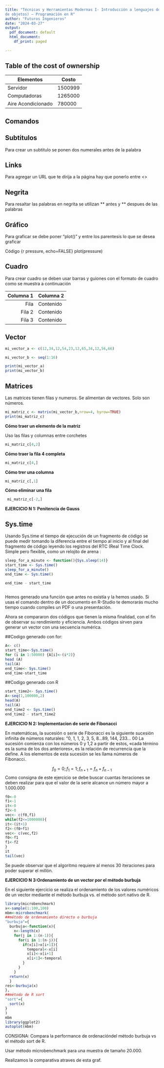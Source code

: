 ```yaml
---
title: "Técnicas y Herramientas Modernas I- Introducción a lenguajes de programación de alto nivel (paradigma
de objetos) – Programación en R"
author: "Futuros Ingenieros"
date: "2024-03-27"
output:
  pdf_document: default
  html_document:
    df_print: paged
    
---
```



## Table of the cost of ownership

| Elementos | Costo |
|-----------|-----------|
| Servidor    | 1500999 |
| Computadoras    | 1265000 |
| Aire Acondicionado    | 780000 |

## Comandos

## Subtitulos
Para crear un subtitulo se ponen dos numerales antes de la palabra

## Links
Para agregar un URL que te dirija a la página hay que ponerlo entre <> 

## Negrita
Para resaltar las palabras en negrita se utilizan ** antes y ** despues de las palabras

## Gráfico
Para graficar se debe poner "plot()" y entre los parentesis lo que se desea graficar 

Código 
{r pressure, echo=FALSE}
plot(pressure)

## Cuadro
Para crear cuadro se deben usar barras y guiones con el formato de cuadro como se muestra a continuación

| Columna 1 | Columna 2 |
|-----------:|-----------|
| Fila     | Contenido |
| Fila 2    | Contenido |
| Fila 3    | Contenido |


## Vector

```r

mi_vector_a <- c(12,34,12,54,23,12,65,34,12,56,66)

mi_vector_b <- seq(1:16)

print(mi_vector_a)
print(mi_vector_b)
```

## Matrices

Las matrices tienen filas y numeros. Se alimentan de vectores. Solo son números.
```r
mi_matriz_c <- matrix(mi_vector_b,nrow=4, byrow=TRUE)
print(mi_matriz_c)
```
**Cómo traer un elemento de la matriz**

Uso las filas y columnas entre corchetes

```r
mi_matriz_c[4,2]
```

**Cómo traer la fila 4 completa**
```r
mi_matriz_c[4,]
```

**Cómo trer una columna**
```r
mi_matriz_c[,1]
```

**Cómo eliminar una fila**
```r
 mi_matriz_c[-2,]
```


**EJERCICIO N 1: Penitencia de Gauss**

## Sys.time 
Usando Sys.time el tiempo de ejecución de un fragmento de código se puede medir tomando la diferencia entre el tiempo al inicio y al final del fragmento de código leyendo los registros del RTC (Real Time Clock. Simple pero flexible, como un relojito de arena :

```r
sleep_for_a_minute <- function(){Sys.sleep(14)}
start_time <- Sys.time()
sleep_for_a_minute()
end_time <- Sys.time()

end_time - start_time
  
```
Hemos generado una función que antes no existía y la hemos usado.  Si usas el comando dentro de un documento en R-Studio te demorarás
mucho tiempo cuando compiles un PDF o una presentación.

Ahora se compararon dos códigos que tienen la misma finalidad, con el fin de observar su rendimiento y eficiencia. Ambos códigos sirven para generar un vector con una secuencia numérica.

##Codigo generado con for:

```r
A<- c()
start_time<-Sys.time()
for (i in 1:50000) {A[i]<-(i*2)}
head (A)
tail(A)
end_time<- Sys.time() 
end_time-start_time
```

##Codigo generado con R

```r
start_time2<- Sys.time()
A<-seq(1,100000,2)
head(A)
tail(A)
end_time2 <- Sys.time()
end_time2 - start_time2
```

**EJERCICIO N 2: Implementacion de serie de Fibonacci**

En matemáticas, la sucesión o serie de Fibonacci es la siguiente sucesión infinita de números naturales:
“0, 1, 1, 2, 3, 5, 8...89, 144, 233...
00
La sucesión comienza con los números 0 y 1,2 a partir de estos, «cada término es la suma de los dos
anteriores», es la relación de recurrencia que la define.
A los elementos de esta sucesión se les llama números de Fibonacci.

$$
f_{0}=0;
f_{1}=1;f_{n+1}=f_{n}+f_{n-1}
$$ 
Como consigna de este ejercicio se debe buscar cuantas iteraciones se deben realizar para que el valor de la serie alcance un número mayor a 1.000.000

```r
f0<-0
f1<-1
it<-0
f2<-0
vec<- c(f0,f1)
while(f2<=1000000){
it<-(it+1)
f2<-(f0+f1)
vec<- c(vec,f2)
f0<-f1
f1<-f2
}
it
tail(vec)
```

Se puede observar que el algoritmo requiere al menos 30 iteraciones para
poder superar el millón.

**EJERCICIO N 3:Ordenamiento de un vector por el método burbuja**

En el siguiente ejercicio se realiza el ordenamiento de los valores
numéricos de un vector mediante el método burbuja vs. el método
sort nativo de R.

```r
library(microbenchmark)
x<-sample(1:100,100)
mbm<-microbenchmark(
##método de ordenamiento directo o burbuja
"burbuja"={
  burbuja<-function(x){
    n<-length(x)
    for(j in 1:(n-1)){
      for(i in 1:(n-j)){
        if(x[i]>x[i+1]){
          temporal<-x[i]
          x[i]<-x[i+1]
          x[i+1]<-temporal
        }
      }
    }
  return(x)  
  }
res<-burbuja(x) 
},
##método de R sort
"sort"={
  sort(x)
}
)
mbm
library(ggplot2)
autoplot(mbm)

```
CONSIGNA: Compara la performance de ordenacióndel método burbuja vs el método sort de R.

Usar método microbenchmark para una muestra de tamaño 20.000.

Realizamos la comparativa atraves de esta graf.
